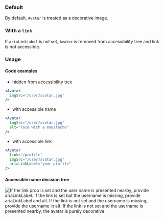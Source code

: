 
### Default

<AccessibilityList rules={rules} />

<InfoBox>
  By default, <code>Avatar</code> is treated as a decorative image.
</InfoBox>

### With a `link`

<AccessibilityList rules={linkRules} />

<InfoBox type="warning">
  If <code>ariaLinkLabel</code> is not set, <code>Avatar</code> is removed from
  accessibility tree and link is not accessible.
</InfoBox>

### Usage

#### Code examples

- hidden from accessibility tree

<!-- prettier-ignore -->
```jsx
<Avatar
  imgSrc="/user/avatar.jpg"
/>
```

- with accessible name

<!-- prettier-ignore -->
```jsx
<Avatar
  imgSrc="/user/avatar.jpg"
  alt="Face with a moustache"
/>
```

- with accessible link

```jsx
<Avatar
  link="/profile"
  imgSrc="/user/avatar.jpg"
  ariaLinkLabel="your profile"
/>
```

#### Accessible name decision tree

![If the link prop is set and the user name is presented nearby, provide ariaLinkLabel. If the link is set but the username is missing, provide ariaLinkLabel and alt. If the link is not set and the username is missing, provide the username in alt. If the link is not set and the username is presented nearby, the avatar is purely decorative.](/avatar-a11y-diagram.jpeg)
